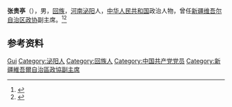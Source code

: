 '''张贵亭'''（{{bd|1940年|11月|}}），男，[[回族|回族]]，[[河南|河南]][[泌阳|泌阳]]人，[[中华人民共和国|中华人民共和国]]政治人物，曾任[[新疆维吾尔自治区政协|新疆维吾尔自治区政协]]副主席。<ref>{{Cite book|title=中华人民共和国职官志|author=何虎生, 李耀东, 向常福主编|publisher=中国社会出版社|year=2003|isbn=9787800883934|location=北京|pages=}}</ref><ref>{{Cite web|title=故乡行|url=http://www.zmdnews.cn/2016/1017/383139.shtml|accessdate=2020-09-18|work=驻马店网}}</ref>

== 参考资料 ==
{{reflist}}

{{中国人物小作品}}

{{Authority control}}
{{DEFAULTSORT:Zhang张}}
[[Category:张姓|Gui]]
[[Category:泌阳人|Category:泌阳人]]
[[Category:回族人|Category:回族人]]
[[Category:中国共产党党员|Category:中国共产党党员]]
[[Category:新疆維吾爾自治區政協副主席|Category:新疆維吾爾自治區政協副主席]]